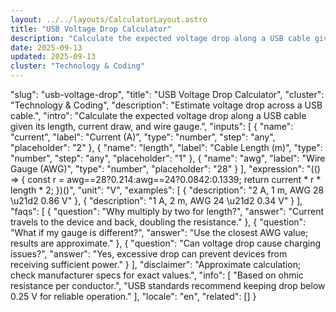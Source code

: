 ```yaml
---
layout: ../../layouts/CalculatorLayout.astro
title: "USB Voltage Drop Calculator"
description: "Calculate the expected voltage drop along a USB cable given its length, current draw, and wire gauge."
date: 2025-09-13
updated: 2025-09-13
cluster: "Technology & Coding"
---
```



  "slug": "usb-voltage-drop",
  "title": "USB Voltage Drop Calculator",
  "cluster": "Technology & Coding",
  "description": "Estimate voltage drop across a USB cable.",
  "intro": "Calculate the expected voltage drop along a USB cable given its length, current draw, and wire gauge.",
  "inputs": [
    {
      "name": "current",
      "label": "Current (A)",
      "type": "number",
      "step": "any",
      "placeholder": "2"
    },
    {
      "name": "length",
      "label": "Cable Length (m)",
      "type": "number",
      "step": "any",
      "placeholder": "1"
    },
    {
      "name": "awg",
      "label": "Wire Gauge (AWG)",
      "type": "number",
      "placeholder": "28"
    }
  ],
  "expression": "(() => { const r = awg==28?0.214:awg==24?0.0842:0.1339; return current * r * length * 2; })()",
  "unit": "V",
  "examples": [
    {
      "description": "2 A, 1 m, AWG 28 \u21d2 0.86 V"
    },
    {
      "description": "1 A, 2 m, AWG 24 \u21d2 0.34 V"
    }
  ],
  "faqs": [
    {
      "question": "Why multiply by two for length?",
      "answer": "Current travels to the device and back, doubling the resistance."
    },
    {
      "question": "What if my gauge is different?",
      "answer": "Use the closest AWG value; results are approximate."
    },
    {
      "question": "Can voltage drop cause charging issues?",
      "answer": "Yes, excessive drop can prevent devices from receiving sufficient power."
    }
  ],
  "disclaimer": "Approximate calculation; check manufacturer specs for exact values.",
  "info": [
    "Based on ohmic resistance per conductor.",
    "USB standards recommend keeping drop below 0.25 V for reliable operation."
  ],
  "locale": "en",
  "related": []
}

<Calculator schema={schema} />
